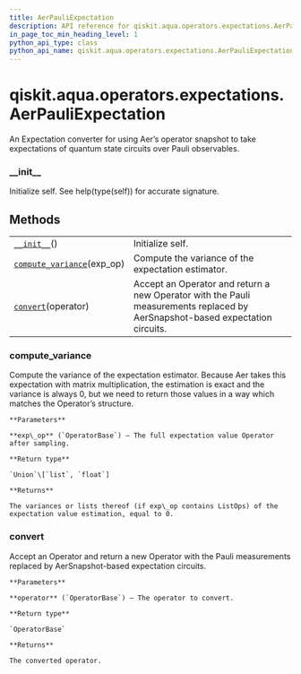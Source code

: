 ```yaml
---
title: AerPauliExpectation
description: API reference for qiskit.aqua.operators.expectations.AerPauliExpectation
in_page_toc_min_heading_level: 1
python_api_type: class
python_api_name: qiskit.aqua.operators.expectations.AerPauliExpectation
---
```


# qiskit.aqua.operators.expectations.AerPauliExpectation

<Class id="qiskit.aqua.operators.expectations.AerPauliExpectation" isDedicatedPage={true} github="https://github.com/qiskit-community/qiskit-aqua/tree/stable/0.9/qiskit/aqua/operators/expectations/aer_pauli_expectation.py" signature="AerPauliExpectation">
  An Expectation converter for using Aer’s operator snapshot to take expectations of quantum state circuits over Pauli observables.

  ### \_\_init\_\_

  <Function id="qiskit.aqua.operators.expectations.AerPauliExpectation.__init__" signature="__init__()">
    Initialize self. See help(type(self)) for accurate signature.
  </Function>

  ## Methods

  |                                                                                                                                                                                   |                                                                                                                              |
  | --------------------------------------------------------------------------------------------------------------------------------------------------------------------------------- | ---------------------------------------------------------------------------------------------------------------------------- |
  | [`__init__`](#qiskit.aqua.operators.expectations.AerPauliExpectation.__init__ "qiskit.aqua.operators.expectations.AerPauliExpectation.__init__")()                                | Initialize self.                                                                                                             |
  | [`compute_variance`](#qiskit.aqua.operators.expectations.AerPauliExpectation.compute_variance "qiskit.aqua.operators.expectations.AerPauliExpectation.compute_variance")(exp\_op) | Compute the variance of the expectation estimator.                                                                           |
  | [`convert`](#qiskit.aqua.operators.expectations.AerPauliExpectation.convert "qiskit.aqua.operators.expectations.AerPauliExpectation.convert")(operator)                           | Accept an Operator and return a new Operator with the Pauli measurements replaced by AerSnapshot-based expectation circuits. |

  ### compute\_variance

  <Function id="qiskit.aqua.operators.expectations.AerPauliExpectation.compute_variance" signature="compute_variance(exp_op)">
    Compute the variance of the expectation estimator. Because Aer takes this expectation with matrix multiplication, the estimation is exact and the variance is always 0, but we need to return those values in a way which matches the Operator’s structure.

    **Parameters**

    **exp\_op** (`OperatorBase`) – The full expectation value Operator after sampling.

    **Return type**

    `Union`\[`list`, `float`]

    **Returns**

    The variances or lists thereof (if exp\_op contains ListOps) of the expectation value estimation, equal to 0.
  </Function>

  ### convert

  <Function id="qiskit.aqua.operators.expectations.AerPauliExpectation.convert" signature="convert(operator)">
    Accept an Operator and return a new Operator with the Pauli measurements replaced by AerSnapshot-based expectation circuits.

    **Parameters**

    **operator** (`OperatorBase`) – The operator to convert.

    **Return type**

    `OperatorBase`

    **Returns**

    The converted operator.
  </Function>
</Class>

